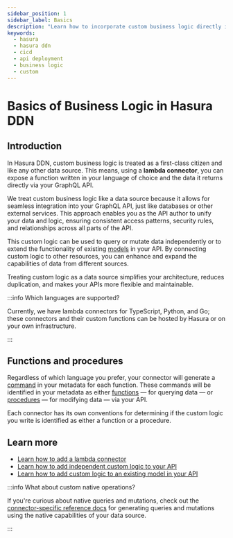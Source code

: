 ```yaml
---
sidebar_position: 1
sidebar_label: Basics
description: "Learn how to incorporate custom business logic directly into your GraphQL API."
keywords:
  - hasura
  - hasura ddn
  - cicd
  - api deployment
  - business logic
  - custom
---
```


# Basics of Business Logic in Hasura DDN

## Introduction

In Hasura DDN, custom business logic is treated as a first-class citizen and like any other data source. This means,
using a **lambda connector**, you can expose a function written in your language of choice and the data it returns
directly via your GraphQL API.

We treat custom business logic like a data source because it allows for seamless integration into your GraphQL API, just
like databases or other external services. This approach enables you as the API author to unify your data and logic,
ensuring consistent access patterns, security rules, and relationships across all parts of the API.

This custom logic can be used to query or mutate data independently or to extend the functionality of existing
[models](/supergraph-modeling/models.mdx) in your API. By connecting custom logic to other resources, you can enhance
and expand the capabilities of data from different sources.

Treating custom logic as a data source simplifies your architecture, reduces duplication, and makes your APIs more
flexible and maintainable.

:::info Which languages are supported?

Currently, we have lambda connectors for TypeScript, Python, and Go; these connectors and their custom functions can be
hosted by Hasura or on your own infrastructure.

:::

## Functions and procedures

Regardless of which language you prefer, your connector will generate a [command](/supergraph-modeling/commands.mdx) in
your metadata for each function. These commands will be identified in your metadata as either
[functions](/supergraph-modeling/commands.mdx#command-functionname) — for querying data — or
[procedures](/supergraph-modeling/commands.mdx#command-procedurename) — for modifying data — via your API.

Each connector has its own conventions for determining if the custom logic you write is identified as either a function
or a procedure.

## Learn more

- [Learn how to add a lambda connector](/business-logic/add-a-lambda-connector.mdx)
- [Learn how to add independent custom logic to your API](/business-logic/tutorials/1-add-custom-logic.mdx)
- [Learn how to add custom logic to an existing model in your API](/business-logic/tutorials/2-extend-a-model.mdx)

:::info What about custom native operations?

If you're curious about native queries and mutations, check out the
[connector-specific reference docs](/reference/connectors/index.mdx) for generating queries and mutations using the
native capabilities of your data source.

:::
